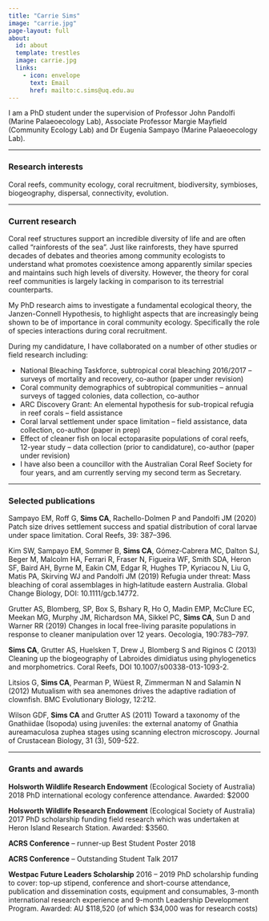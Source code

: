 ```yaml
---
title: "Carrie Sims"
image: "carrie.jpg"
page-layout: full
about:
  id: about
  template: trestles
  image: carrie.jpg
  links:
    - icon: envelope
      text: Email
      href: mailto:c.sims@uq.edu.au
---
```


I am a PhD student under the supervision of Professor John Pandolfi (Marine Palaeoecology Lab), Associate Professor Margie Mayfield (Community Ecology Lab) and Dr Eugenia Sampayo (Marine Palaeoecology Lab).

---

### Research interests

Coral reefs, community ecology, coral recruitment, biodiversity, symbioses, biogeography, dispersal, connectivity, evolution.

---

### Current research

Coral reef structures support an incredible diversity of life and are often called “rainforests of the sea”. Just like rainforests, they have spurred decades of debates and theories among community ecologists to understand what promotes coexistence among apparently similar species and maintains such high levels of diversity. However, the theory for coral reef communities is largely lacking in comparison to its terrestrial counterparts.

My PhD research aims to investigate a fundamental ecological theory, the Janzen-Connell Hypothesis, to highlight aspects that are increasingly being shown to be of importance in coral community ecology. Specifically the role of species interactions during coral recruitment.

During my candidature, I have collaborated on a number of other studies or field research including:

- National Bleaching Taskforce, subtropical coral bleaching 2016/2017 – surveys of mortality and recovery, co-author (paper under revision)
- Coral community demographics of subtropical communities – annual surveys of tagged colonies, data collection, co-author
- ARC Discovery Grant: An elemental hypothesis for sub-tropical refugia in reef corals – field assistance
- Coral larval settlement under space limitation – field assistance, data collection, co-author (paper in prep)
- Effect of cleaner fish on local ectoparasite populations of coral reefs, 12-year study – data collection (prior to candidature), co-author (paper under revision)
- I have also been a councillor with the Australian Coral Reef Society for four years, and am currently serving my second term as Secretary.

---

### Selected publications

Sampayo EM, Roff G, **Sims CA**, Rachello-Dolmen P and Pandolfi JM (2020) Patch size drives settlement success and spatial distribution of coral larvae under space limitation. Coral Reefs, 39: 387–396.

Kim SW, Sampayo EM, Sommer B, **Sims CA**, Gómez‐Cabrera MC, Dalton SJ, Beger M, Malcolm HA, Ferrari R, Fraser N, Figueira WF, Smith SDA, Heron SF, Baird AH, Byrne M, Eakin CM, Edgar R, Hughes TP, Kyriacou N, Liu G, Matis PA, Skirving WJ and Pandolfi JM (2019) Refugia under threat: Mass bleaching of coral assemblages in high‐latitude eastern Australia. Global Change Biology, DOI: 10.1111/gcb.14772.

Grutter AS, Blomberg, SP, Box S, Bshary R, Ho O, Madin EMP, McClure EC, Meekan MG, Murphy JM, Richardson MA, Sikkel PC, **Sims CA**, Sun D and Warner RR (2019) Changes in local free-living parasite populations in response to cleaner manipulation over 12 years. Oecologia, 190:783–797.

**Sims CA**, Grutter AS, Huelsken T, Drew J, Blomberg S and Riginos C (2013) Cleaning up the biogeography of Labroides dimidiatus using phylogenetics and morphometrics. Coral Reefs, DOI 10.1007/s00338-013-1093-2.

Litsios G, **Sims CA**, Pearman P, Wüest R, Zimmerman N and Salamin N (2012) Mutualism with sea anemones drives the adaptive radiation of clownfish. BMC Evolutionary Biology, 12:212.

Wilson GDF, **Sims CA** and Grutter AS (2011) Toward a taxonomy of the Gnathiidae (Isopoda) using juveniles: the external anatomy of Gnathia aureamaculosa zuphea stages using scanning electron microscopy. Journal of Crustacean Biology, 31 (3), 509-522.

---

### Grants and awards

**Holsworth Wildlife Research Endowment** (Ecological Society of Australia) 2018
PhD international ecology conference attendance. Awarded: $2000

**Holsworth Wildlife Research Endowment** (Ecological Society of Australia) 2017
PhD scholarship funding field research which was undertaken at Heron Island Research Station. Awarded: $3560.

**ACRS Conference** – runner-up Best Student Poster 2018

**ACRS Conference** – Outstanding Student Talk 2017

**Westpac Future Leaders Scholarship** 2016 – 2019
PhD scholarship funding to cover: top-up stipend, conference and short-course attendance, publication and dissemination costs, equipment and consumables, 3-month international research experience and 9-month Leadership Development Program.
Awarded: AU \$118,520 (of which $34,000 was for research costs)